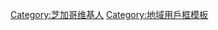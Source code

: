 {{Userbox
  |border-c = #000000
  |border-s = 1
  |id-c     = #B3DDF2
  |id-s     = 12
  |id-fc    = #000000
  |info-c   = #B3DDF2
  |info-s   = 9
  |info-fc  = #000000
  |id       = [[File:2004-07-14 2600x1500 chicago lake skyline.jpg|87px|center]]
  |info     = 這個用戶居住在[[芝加哥]]
}}
<includeonly>[[Category:芝加哥维基人]]</includeonly>
<noinclude>[[Category:地域用戶框模板]]</noinclude>